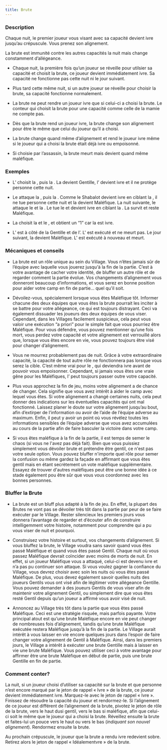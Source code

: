 ```yaml
---
title: Brute
---
```



<Role BRUTE header />

### Description

Chaque nuit, le premier joueur vous visant avec sa capacité devient ivre jusqu’au crépuscule. Vous prenez son alignement.

La brute est immunité contre les autres capacités la nuit mais change constamment d’allégeance.

-   Chaque nuit, la première fois qu’un joueur se réveille pour utilsier sa capacité et choisit la brute, ce joueur devient immédiatement ivre. Sa capacité ne fonctionne pas cette nuit ni le jour suivant.

-   Plus tard cette même nuit, si un autre joueur se réveille pour choisir la brute, sa capacité fonctionne normalement.

-   La brute ne peut rendre un joueur ivre que si celui-ci a choisi la brute. Le conteur qui choisit la brute pour une capacité comme celle de la mamie ne compte pas.

-   Dès que la brute rend un joueur ivre, la brute change son alignement pour être le même que celui du joueur qu’il a choisi. 

-   La brute change quand même d’alignement et rend le joueur ivre même si le joueur qui a choisi la brute était déjà ivre ou empoisonné.

-   Si choisie par l’assassin, la brute meurt mais devient quand même maléfique.

### Exemples

- L’<Role AUBERGISTE /> choisit la <Role BRUTE />, puis la <Role GITANE />. La <Role BRUTE /> devient Gentille, l’<Role AUBERGISTE /> devient ivre et il ne protège personne cette nuit.

- Le <Role SHABALOTH /> attaque la <Role BRUTE />, puis la <Role COMMERE />. Comme le Shabalot devient ivre en ciblant la <Role BRUTE />, il ne tue personne cette nuit et la <Role BRUTE /> devient Maléfique. La nuit suivante, le <Role SHABALOTH /> attaque le <Role PARIEUR /> et la <Role BRUTE />. Le <Role SHABALOTH /> tue le <Role PARIEUR /> et devient ivre en ciblant la <Role BRUTE />. La <Role BRUTE /> survit et reste Maléfique.

- La <Role FEMME_DE_CHAMBRE /> choisit la <Role BRUTE /> et le <Role MENESTREL />, et obtient un “1” car la <Role FEMME_DE_CHAMBRE /> est ivre.

- L’<Role HERBORISTE /> est à côté de la <Role BRUTE /> Gentille et de l’<Role INVENTEUR />. L'<Role INVENTEUR /> est exécuté et ne meurt pas. Le jour suivant, la <Role BRUTE /> devient Maléfique. L'<Role INVENTEUR /> est exécuté à nouveau et meurt.

### Mécaniques et conseils

- La brute est un rôle unique au sein du Village. Vous n’êtes jamais sûr de l’équipe avec laquelle vous jouerez jusqu'à la fin de la partie. C’est à votre avantage de cacher votre identité, de bluffer un autre rôle et de regarder comment la partie évolue. Vos changements d’alignement vous donneront beaucoup d’informations, et vous serez en bonne position pour aider votre camp en fin de partie… quel qu'il soit.

- Dévoilez-vous, spécialement lorsque vous êtes Maléfique tôt. Informer chacune des deux équipes que vous êtes la brute pourrait les inciter à se battre pour votre allégeance, ce qui est toujours distrayant. Ceci va également dissuader les joueurs des deux équipes de vous viser. Cependant, dans les Villages facilement suspicieux, cela peut vous valoir une exécution “a priori” pour le simple fait que vous pourriez être Maléfique. Pour vous défendre, vous pouvez mentionner qu’une fois mort, vous perdez votre capacité et votre alignement est verrouillé alors que, lorsque vous êtes encore en vie, vous pouvez toujours être visé pour changer d’alignement.

- Vous ne mourrez probablement pas de nuit. Grâce à votre extraordinaire capacité, la capacité de tout autre rôle ne fonctionnera pas lorsque vous serez la cible. C’est même vrai pour le <Role PUKKA />, qui deviendra ivre avant de pouvoir vous empoisonner. Cependant, si jamais vous êtes une vraie gêne pour les Maléfiques, l’<Role ASSASSIN /> peut toujours passer outre votre capacité.

- Plus vous approchez la fin de jeu, moins votre alignement a de chance de changer. Cela signifie que vous avez intérêt à aider le camp avec lequel vous êtes. Si votre alignement a changé certaines nuits, cela peut donner des indications sur les éventuelles capacités qui ont mal fonctionné. Laissez planer le doute sur votre alignement jusqu’au bout, afin d’extirper de l’information ou avoir de l’aide de l’équipe adverse au maximum. Enfin, il peut y avoir un point où vous révélez toutes les informations sensibles de l’équipe adverse que vous avez accumulées au cours de la partie afin de faire basculer la victoire dans votre camp.

- Si vous êtes maléfique à la fin de la partie, il est temps de semer le chaos (si vous ne l'avez pas déjà fait). Bien que vous puissiez simplement vous dévoiler brute et prétendre être gentil, ce n'est pas votre seule option. Vous pouvez bluffer n'importe quel rôle pour semer la confusion ou même gardez la façade en affirmant que vous êtes gentil mais en étant secrètement un vote maléfique supplémentaire. Essayez de trouver d'autres maléfiques peut être une bonne idée à ce stade également pou être sûr que vous vous coordonnez avec les bonnes personnes.

### Bluffer la Brute

- La brute est un bluff plus adapté à la fin de jeu. En effet, la plupart des Brutes ne vont pas se dévoiler très tôt dans la partie par peur de se faire exécuter par le Village. Rester silencieux les premiers jours vous donnera l’avantage de regarder et d’écouter afin de construire intelligemment votre histoire, notamment pour comprendre qui a pu vous viser de nuit et pourquoi.

- Construisez votre histoire et surtout, vos changements d’alignement. Si vous bluffez la brute, le Village voudra sans savoir quand vous êtes passé Maléfique et quand vous êtes passé Gentil. Chaque nuit où vous passez Maléfique devrait coïncider avec moins de morts de nuit. En effet, si un joueur Maléfique vous a attaqué, celui-ci est devenu ivre et n’a pas pu continuer son attaque. Si vous voulez gagner la confiance du Village, vous devrez choisir avec soin les nuits où vous êtes passé Maléfique. De plus, vous devez également savoir quelles nuits des joueurs Gentils vous ont visé afin de légitimer votre allégeance Gentille. Vous pouvez demander à des joueurs Gentils de vous viser afin de maintenir votre alignement Gentil, ou simplement dire que vous êtes resté Gentil depuis qu’un joueur a affirmé vous avoir visé de nuit.

- Annoncez au Village très tôt dans la partie que vous êtes passé Maléfique. Ceci est une stratégie risquée, mais parfois payante. Votre principal atout est qu’une brute Maléfique encore en vie peut changer de nombreuses fois d’alignement, tandis qu’une brute Maléfique exécutée restera Maléfique jusqu’à la fin de la partie. Le Village aurait intérêt à vous laisser en vie encore quelques jours dans l’espoir de faire changer votre alignement de Gentil à Maléfique. Ainsi, dans les premiers jours, le Village a intérêt à exécuter une brute Gentille mais à laisser en vie une brute Maléfique. Vous pouvez utiliser ceci à votre avantage pour affirmer être une brute Maléfique en début de partie, puis une brute Gentille en fin de partie.

### Comment conter?

La nuit, si un joueur choisi d’utiliser sa capacité sur la brute et que personne n’est encore marqué par le jeton de rappel « Ivre » de la brute, ce joueur devient immédiatement ivre. Marquez-le avec le jeton de rappel « Ivre ». Finissez de résoudre la capacité du joueur et rendormez-le. Si l’alignement de ce joueur est différent de l’alignement de la brute, pivotez le jeton de rôle de la brute, vers le haut dusi gentil, vers le bas si maléfique, afin que celui-ci soit le même que le joueur qui a choisi la brute. Réveillez ensuite la brute et faites-lui un pouce vers le haut ou vers le bas (_indiquant son nouvel alignement_). Rendormez ensuite la brute.

Au prochain crépuscule, le joueur que la brute a rendu ivre redevient sobre. Retirez alors le jeton de rappel « Idéalementvre » de la brute.